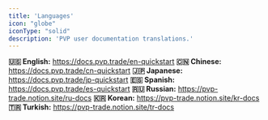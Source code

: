 ```yaml
---
title: 'Languages'
icon: "globe"
iconType: "solid"
description: 'PVP user documentation translations.'
---
```


**🇺🇸 English:** https://docs.pvp.trade/en-quickstart
**🇨🇳 Chinese:** https://docs.pvp.trade/cn-quickstart
**🇯🇵 Japanese:** https://docs.pvp.trade/jp-quickstart
**🇪🇸 Spanish:** https://docs.pvp.trade/es-quickstart
**🇷🇺 Russian:** https://pvp-trade.notion.site/ru-docs
**🇰🇷 Korean:** https://pvp-trade.notion.site/kr-docs
**🇹🇷 Turkish:** https://pvp-trade.notion.site/tr-docs


